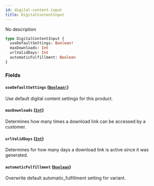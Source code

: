 ```yaml
---
id: digital-content-input
title: DigitalContentInput
---
```


No description

```graphql
type DigitalContentInput {
  useDefaultSettings: Boolean!
  maxDownloads: Int
  urlValidDays: Int
  automaticFulfillment: Boolean
}
```

### Fields

#### `useDefaultSettings` ([`Boolean!`](/developer/api-reference/scalars/boolean.mdx))

Use default digital content settings for this product.

#### `maxDownloads` ([`Int`](/developer/api-reference/scalars/int.mdx))

Determines how many times a download link can be accessed by a customer.

#### `urlValidDays` ([`Int`](/developer/api-reference/scalars/int.mdx))

Determines for how many days a download link is active since it was generated.

#### `automaticFulfillment` ([`Boolean`](/developer/api-reference/scalars/boolean.mdx))

Overwrite default automatic_fulfillment setting for variant.
